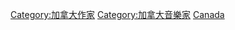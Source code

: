 {{Commonscat|Songwriters from Canada}}

[[Category:加拿大作家|Category:加拿大作家]]
[[Category:加拿大音樂家|Category:加拿大音樂家]]
[[Category:各國作詞家|Canada]]